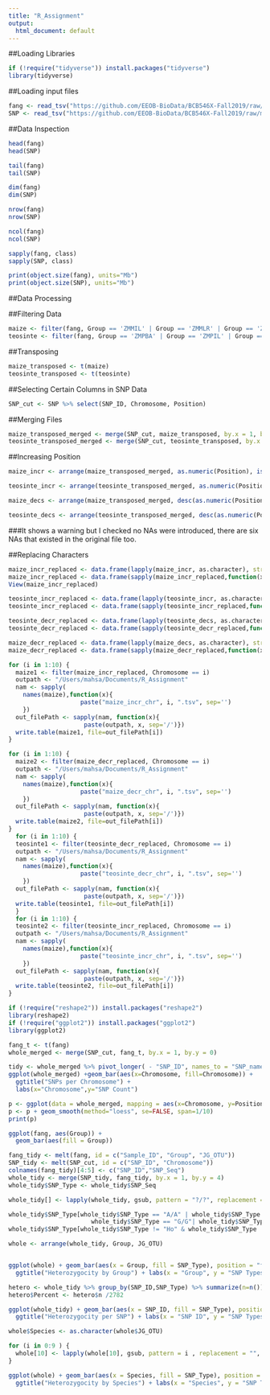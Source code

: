 ---
title: "R_Assignment"
output:
  html_document: default
---



##Loading Libraries

```{r}
if (!require("tidyverse")) install.packages("tidyverse")
library(tidyverse)
```

##Loading input files

```{r}
fang <- read_tsv("https://github.com/EEOB-BioData/BCB546X-Fall2019/raw/master/assignments/UNIX_Assignment/fang_et_al_genotypes.txt")
SNP <- read_tsv("https://github.com/EEOB-BioData/BCB546X-Fall2019/raw/master/assignments/UNIX_Assignment/snp_position.txt")

```
##Data Inspection
```{r}
head(fang)
head(SNP)
```
```{r}
tail(fang)
tail(SNP)
```
```{r}
dim(fang)
dim(SNP)
```
```{r}
nrow(fang)
nrow(SNP)
```
```{r}
ncol(fang)
ncol(SNP)
```


```{r include=FALSE}
sapply(fang, class)
sapply(SNP, class)
```
```{r}
print(object.size(fang), units="Mb")
print(object.size(SNP), units="Mb")
```

##Data Processing

##Filtering Data
```{r}
maize <- filter(fang, Group == 'ZMMIL' | Group == 'ZMMLR' | Group == 'ZMMMR')
teosinte <- filter(fang, Group == 'ZMPBA' | Group == 'ZMPIL' | Group == 'ZMPJA')
```
##Transposing
```{r}
maize_transposed <- t(maize)
teosinte_transposed <- t(teosinte)
```
##Selecting Certain Columns in SNP Data
```{r}
SNP_cut <- SNP %>% select(SNP_ID, Chromosome, Position)
```
##Merging Files
```{r}
maize_transposed_merged <- merge(SNP_cut, maize_transposed, by.x = 1, by.y = 0 )
teosinte_transposed_merged <- merge(SNP_cut, teosinte_transposed, by.x = 1, by.y = 0)
```
##Increasing Position
```{r}
maize_incr <- arrange(maize_transposed_merged, as.numeric(Position), is.na(Position))

teosinte_incr <- arrange(teosinte_transposed_merged, as.numeric(Position), is.na(Position))

maize_decs <- arrange(maize_transposed_merged, desc(as.numeric(Position)), is.na(Position))

teosinte_decs <- arrange(teosinte_transposed_merged, desc(as.numeric(Position)), is.na(Position))
```
###It shows a warning but I checked no NAs were introduced, there are six NAs that existed in the original file too.

##Replacing Characters
```{r}
maize_incr_replaced <- data.frame(lapply(maize_incr, as.character), stringsAsFactors=FALSE)
maize_incr_replaced <- data.frame(sapply(maize_incr_replaced,function(x) {x <- sub("?/?","?",x,fixed=TRUE)}))
View(maize_incr_replaced)

teosinte_incr_replaced <- data.frame(lapply(teosinte_incr, as.character), stringsAsFactors=FALSE)
teosinte_incr_replaced <- data.frame(sapply(teosinte_incr_replaced,function(x) {x <- sub("?/?","?",x,fixed=TRUE)}))

teosinte_decr_replaced <- data.frame(lapply(teosinte_decs, as.character), stringsAsFactors=FALSE)
teosinte_decr_replaced <- data.frame(sapply(teosinte_decr_replaced,function(x) {x <- sub("?/?","-",x,fixed=TRUE)}))

maize_decr_replaced <- data.frame(lapply(maize_decs, as.character), stringsAsFactors=FALSE)
maize_decr_replaced <- data.frame(sapply(maize_decr_replaced,function(x) {x <- sub("?/?","-",x,fixed=TRUE)}))
```

```{r}
for (i in 1:10) {
  maize1 <- filter(maize_incr_replaced, Chromosome == i)
  outpath <- "/Users/mahsa/Documents/R_Assignment"
  nam <- sapply(
    names(maize),function(x){
                    paste("maize_incr_chr", i, ".tsv", sep='')
    })
  out_filePath <- sapply(nam, function(x){
                     paste(outpath, x, sep='/')})
  write.table(maize1, file=out_filePath[i])
}

for (i in 1:10) {
  maize2 <- filter(maize_decr_replaced, Chromosome == i)
  outpath <- "/Users/mahsa/Documents/R_Assignment"
  nam <- sapply(
    names(maize),function(x){
                    paste("maize_decr_chr", i, ".tsv", sep='')
    })
  out_filePath <- sapply(nam, function(x){
                     paste(outpath, x, sep='/')})
  write.table(maize2, file=out_filePath[i])
}
  for (i in 1:10) {
  teosinte1 <- filter(teosinte_decr_replaced, Chromosome == i)
  outpath <- "/Users/mahsa/Documents/R_Assignment"
  nam <- sapply(
    names(maize),function(x){
                    paste("teosinte_decr_chr", i, ".tsv", sep='')
    })
  out_filePath <- sapply(nam, function(x){
                     paste(outpath, x, sep='/')})
  write.table(teosinte1, file=out_filePath[i])
  }
  for (i in 1:10) {
  teosinte2 <- filter(teosinte_incr_replaced, Chromosome == i)
  outpath <- "/Users/mahsa/Documents/R_Assignment"
  nam <- sapply(
    names(maize),function(x){
                    paste("teosinte_incr_chr", i, ".tsv", sep='')
    })
  out_filePath <- sapply(nam, function(x){
                     paste(outpath, x, sep='/')})
  write.table(teosinte2, file=out_filePath[i])
}
```

```{r}
if (!require("reshape2")) install.packages("reshape2")
library(reshape2)
if (!require("ggplot2")) install.packages("ggplot2")
library(ggplot2)
```
```{r}
fang_t <- t(fang)
whole_merged <- merge(SNP_cut, fang_t, by.x = 1, by.y = 0)
```
```{r}
tidy <- whole_merged %>% pivot_longer( - "SNP_ID", names_to = "SNP_name", values_to = "SNP_Value")
ggplot(whole_merged) +geom_bar(aes(x=Chromosome, fill=Chromosome)) + 
  ggtitle("SNPs per Chromosome") + 
  labs(x="Chromosome",y="SNP Count")
```
```{r}
p <- ggplot(data = whole_merged, mapping = aes(x=Chromosome, y=Position)) + geom_point(size=1)
p <- p + geom_smooth(method="loess", se=FALSE, span=1/10)
print(p)
```


```{r}
ggplot(fang, aes(Group)) +
  geom_bar(aes(fill = Group))
```



```{r}
fang_tidy <- melt(fang, id = c("Sample_ID", "Group", "JG_OTU"))
SNP_tidy <- melt(SNP_cut, id = c("SNP_ID", "Chromosome"))
colnames(fang_tidy)[4:5] <- c("SNP_ID","SNP_Seq")
whole_tidy <- merge(SNP_tidy, fang_tidy, by.x = 1, by.y = 4)
whole_tidy$SNP_Type <- whole_tidy$SNP_Seq

whole_tidy[] <- lapply(whole_tidy, gsub, pattern = "?/?", replacement = "NA", fixed = TRUE)

whole_tidy$SNP_Type[whole_tidy$SNP_Type == "A/A" | whole_tidy$SNP_Type == "T/T" |
                       whole_tidy$SNP_Type == "G/G"| whole_tidy$SNP_Type == "C/C"] <- "Ho"
whole_tidy$SNP_Type[whole_tidy$SNP_Type != "Ho" & whole_tidy$SNP_Type != "NA"] <- "Ht"

whole <- arrange(whole_tidy, Group, JG_OTU)


ggplot(whole) + geom_bar(aes(x = Group, fill = SNP_Type), position = "fill") +
  ggtitle("Heterozygocity by Group") + labs(x = "Group", y = "SNP Types")
```
```{r}

hetero <- whole_tidy %>% group_by(SNP_ID,SNP_Type) %>% summarize(n=n())
hetero$Percent <- hetero$n /2782

ggplot(whole_tidy) + geom_bar(aes(x = SNP_ID, fill = SNP_Type), position = "fill") +
  ggtitle("Heterozygocity per SNP") + labs(x = "SNP ID", y = "SNP Types")
```
```{r}

whole$Species <- as.character(whole$JG_OTU)

for (i in 0:9 ) {
  whole[10] <- lapply(whole[10], gsub, pattern = i , replacement = "", fixed = TRUE)
}

ggplot(whole) + geom_bar(aes(x = Species, fill = SNP_Type), position = "fill") +
  ggtitle("Heterozygocity by Species") + labs(x = "Species", y = "SNP Types")
```









 

